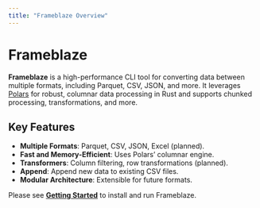 ```yaml
---
title: "Frameblaze Overview"
---
```


# Frameblaze

**Frameblaze** is a high-performance CLI tool for converting data between multiple formats, including Parquet, CSV, JSON, and more. It leverages [Polars](https://www.pola.rs/) for robust, columnar data processing in Rust and supports chunked processing, transformations, and more.

## Key Features

- **Multiple Formats**: Parquet, CSV, JSON, Excel (planned).
- **Fast and Memory-Efficient**: Uses Polars’ columnar engine.
- **Transformers**: Column filtering, row transformations (planned).
- **Append**: Append new data to existing CSV files.
- **Modular Architecture**: Extensible for future formats.

Please see **[Getting Started](getting-started.qmd)** to install and run Frameblaze.